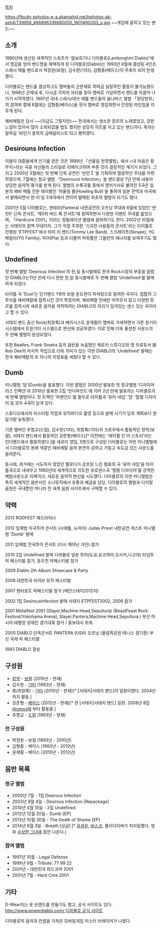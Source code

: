 [[목차]]

https://fbcdn-sphotos-e-a.akamaihd.net/hphotos-ak-ash4/739856_466896336680055_1601490263_o.jpg
~~게임에 묻히고 있는 밴드~~
== 소개 ==
1980년에 생산된 세계적인 스포츠카 '람보르기니 디아블로(Lamborghini Diablo)'에서 영감을 얻어 밴드명을 채택하게 된 디아블로(Diablo)는 1993년 9월에 결성된 4인조 스래시 메틀 밴드로서 박정원(보컬), 김수환(기타), 김형중(베이스)이 주축이 되어 탄생했다. 

디아블로는 밴드를 결성하고도 멤버들의 군문제로 하여금 실질적인 활동이 불가능했으나, 1996년 군제대 후, 다시금 각자의 자리를 찾아 멤버로 가담하면서 밴드를 이끌어 나가기 시작하였다. 1997년 국내 스래시/데쓰 메틀 밴드들의 옴니버스 앨범 「정당방위」의 참여와 함께 8월에는 김형중(베이스)을 정식 멤버로 영입하면서 안정된 라인업을 이루게 된다. 

헤비메탈은 당시 ~~(지금도 그렇지만)~~ 한국에서는 생소한 장르의 노래였었고, 강한 느낌이 있어서 많이 소외되었을 법도 했지만 상당히 히트를 치고 있는 밴드이다. 혹자는 말하길 '비인기 종목의 금메달리스트'라고 평하였다.

== Desirouns Infection ==
이들이 대중들에게 인기를 얻은 것은 1999년 「산울림 헌정앨범」에서 <내 마음은 황무지>라는 곡을 자신들의 스타일로 리메이크하여 부른 것이 결정적인 계기가 되었다. 그리고 2000년 3월에는 첫 번째 단독 공연인 '반란Ｉ'을 기획하여 열광적인 무대를 마련하였으며, 7월에는 정규 앨범 「Desirouns Infection」을 밴드결성 7년 만에 내놓아 상당한 음악적 평가를 받게 된다. 앨범의 수록곡들 중에서 영어가사로 불려진 5곡은 일본의 헤비 메틀 전문 레이블인 '하울링 불(Howling Bull)'을 통하여 일본 전역과 미국에서 발매되면서 한·미·일 3개국에서 연이어 발매된 최초의 앨범이 되기도 했다. 

2001년 5월 디아블로는, 판테라(Pantera) 내한공연의 오프닝 무대와 8월에 있었던 '반란II' 단독 콘서트, '제5회 버드 록 콘서트'에 참여하면서 다양한 이벤트 무대를 밟았으며, 「Hardcore 2001」이라는 컴필레이션 앨범에 참여하기도 한다. 2002년 10월에는 서태지의 컴백 무대이자, 그가 직접 주최한 '기괴한 사람들의 콘서트'라는 타이틀로 진행된 'ETPFEST'에서 타미 리 밴드(Tommy Lee Band), 스크레이프(Skrape), YG 패밀리(YG Family), 피아(Pia) 등과 더불어 파워풀한 그들만의 에너지를 보여주기도 했다.

== Undefined ==
첫 번째 앨범 ‘Desirous Infection’의 한,일 동시발매로 한국 Rock시장의 부흥을 알렸던 DIABLO는11년 만에 다시 한번 한,일 동시발매로 두 번째 앨범 ‘Undefined’를 발매하게 되었다.

타이틀 곡 ‘Dust’는 인기밴드 YB의 보컬 윤도현이 피쳐링으로 참여한 곡이다. 힙합의 그루브를 헤비메탈에 접목시킨 것이 특징이며, 헤비메탈 안에만 머무르지 않고 다양한 장르를 접목시켜 새로운 음악을 개척하려는 DIABLO의 의지가 담겨있는 센스 있는 곡이라고 할 수 있다. 

서태지 밴드 출신 Rock(최창록)과 베이시스트 윤재필이 멤버로 가세하면서 기존 원기타 시스템에서 트윈기타 시스템으로 변신에 성공하였다. 이로 인해 더욱 풍성한 사운드의 두 번째 앨범이 완성되었다.

또한 Beatles, Frank Sinatra 등의 음반을 녹음했던 체로키 스튜디오와 명 프로듀서 故Rob Dee의 마지막 작업으로 더욱 의미가 있는 이번 DIABLO의 ‘Undefined’ 발매는 한국 헤비메탈의 또 하나의 이정표를 세웠다 할 수 있다.

== Dumb ==
미니앨범 ‘덤’(Dumb)을 발표했다.
이번 앨범은 2000년 발표한 첫 정규앨범 ‘디자이어러스 인펙션’과 2010년 발표한 2집 ‘언디파인드’에 이어 2년 만에 발표하는 디아블로의 세 번째 앨범이다. 첫 트랙인 ‘어밴던드’를 필두로 타이틀곡 ‘유어 네임’ ‘덤’ ‘할렘 디자이어 등 모두 4곡이 담겨 있다. 

스튜디오에서의 마스터링 작업과 뮤직비디오 촬영 등으로 발매 시기가 당초 계획보다 한 달가량 늦춰졌다. 

기존 멤버인 추명교(드럼), 김수한(기타), 최창록(기타)과 크로우에서 활동하던 장학(보컬), 서태지 밴드에서 활동하던 강준형(베이스)[* 이전에는 '에이첼 인 어 스토리'라는 인디밴드에서 활동하였다.]을 새로이 영입, 5명으로 구성된 디아블로는 이번 미니앨범에서 디아블로의 본래 색깔인 헤비메탈 음악 본연의 강하고 거칠고 속도감 있는 사운드를 들려준다. 

동시에, 과거에는 시도하지 않았던 멜로디가 강조된 느린 템포의 곡 ‘유어 네임’을 타이틀곡으로 내세우고 1980년대 세계적으로 히트한 유로댄스곡 ‘할렘 디자이어’를 강력한 메탈사운드로 리메이크, 새로운 음악적 변신을 시도했다. 
디아블로의 이번 미니앨범은 특히 세계적인 음반사인 소니뮤직에서 유통과 배급을 담당, 디아블로의 앨범과 디지털 음원은 국내뿐만 아니라 전 세계 음원 사이트에서 구매할 수 있다.

== 약력 ==
2013 RODFEST 헤드라이너

2012 임재범 미국투어 콘서트 (시애틀, 뉴져지)
Judas Priest 내한공연 게스트
미니앨범 'Dumb' 발매

2011 임재범 전국투어 콘서트 (다시 깨어난 거인) 참가

2010 2집 Undefined 발매
디아블로 일본 투어(도쿄,요코하마,오사카,나고야)
타임투락 페스티발 참가, 동두천 락페스티발 참가

2009 Diablo 2th Album Showcase & Party

2008 대한민국 라이브 뮤직 페스티벌

2007 펜타포트 락페스티발 참가 (메인스테이2012지)

2002 1집 DesirousInfection 발매
서태지 ETPFEST2002, 2008 참가

2001 Metalfest 2001 (Slayer,Machine Head,Sepultura)
(BeastFeast Rock Festival(Yokohama Arena), Slayer,Pantera,Machine Head,Sepultura )
부산 아시아.태평양 장애인 경기대회 참가 / 홍보대사 위촉.

2000 DIABLO 단독콘서트 
PANTERA (USA) 오프닝 (올림픽공원 테니스 경기장)
부산 국제 락 페스티발

1993 DIABLO 결성

== 구성원 ==
* [[장학]] - [[보컬]] (2010년 - 현재)
* 김수한 - [[전기 기타|기타]] (1993년 - 현재)
* 록(최창록) - [[전기 기타|기타]] (2010년 - 현재)[* [서태지|서태지 밴드]의 일원이였다. 2004년까지 활동.]
* 강준형 - [[베이스 기타|베이스]] (2012년 - 현재)[* 현 [서태지|서태지 밴드] 일원. 2008년 8집 [[Atomos]]때 부터 활동중.]
* 추명교 - [[드럼셋|드럼]] (1993년 - 현재)

=== 전 구성원 ===
* 박정원 - 보컬 (1993년 - 2010년)
* 김형중 - 베이스 (1993년 - 2010년)
* 윤재필 - 베이스 (2010년 - 2012년)

== 음반 목록 ==
=== 정규 앨범 ===
* 2000년 7월 - 1집 Desirous Infection 
* 2003년 9월 4일 - Desirous Infection [Repackage]
* 2010년 4월 15일 - 2집 Undefined
* 2012년 12월 20일 - Dumb [EP]
* 2013년 10월 30일 - The Death of Shame [EP]
* 2014년 6월 3일 - Breath [싱글] [* [[유세윤]], [[바스코]], 폴리다이버가 피처링했다. 영화 [[수상한 그녀]]에 잠깐 나온다.]

=== 참여 앨범 ===
* 1997년 10월 - Legal Defense 
* 1999년 9월 - Tribute: 77 99 22
* 2001년 - 대한민국 하드코어 2001
* 2001년 7월 - Hard Core 2001

== 기타 ==
D-Wear라는 옷 브랜드를 만들기도 했고, 공식 사이트도 있다. [[http://www.powerdiablo.com/ 디아블로 공식 사이트]]

디아블로의 음악과 컨셉을 가져온 모바일게임 미스터 브레이커가 나왔다.

